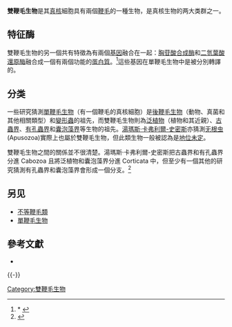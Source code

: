 {{Automatic taxobox
| fossil_range = {{Long fossil range|1600|0}}
 | name              = 雙鞭毛生物
 | image             = Aulacanthas 01.jpg
 | image_caption     = 一个[[放射虫|放射虫]]
 | image_width       = 250px
 | taxon = Bikonta
 | subdivision_ranks = 子類群
 | subdivision = 
[[无根虫门|无根虫门]] Apusozoa<br />
[[泛植物|泛植物]] Archaeplastida<br />
[[有孔蟲界|有孔蟲界]] Rhizaria<br />
[[囊泡藻界|囊泡藻界]] Chromalveolata
}}
'''雙鞭毛生物'''是其[[真核生物|真核]]細胞具有兩個[[鞭毛|鞭毛]]的一種生物，是真核生物的两大类群之一。

==特征酶==
雙鞭毛生物的另一個共有特徵為有兩個[[基因|基因]]融合在一起：[[胸苷酸合成酶|胸苷酸合成酶]]和[[二氫葉酸還原酶|二氫葉酸還原酶]]融合成一個有兩個功能的[[蛋白質|蛋白質]]。<ref>* {{cite journal
 | author=[[湯瑪斯·卡弗利爾-史密斯|湯瑪斯·卡弗利爾-史密斯]]
 | title=Protist phylogeny and the high-level classification of Protozoa
 | journal=European Journal of Protistology  
 | year=2006 | volume=39 | issue=4 |pages=338-348
}}</ref>這些基因在單鞭毛生物中是被分別轉譯的。

==分类==
一些研究猜測[[單鞭毛生物|單鞭毛生物]]（有一個鞭毛的真核細胞）是[[後鞭毛生物|後鞭毛生物]]（動物、真菌和其他相關類型）和[[變形蟲界|變形蟲]]的祖先，而雙鞭毛生物則為[[泛植物|泛植物]]（植物和其近親）、[[古蟲界|古蟲界]]、[[有孔蟲界|有孔蟲界]]和[[囊泡藻界|囊泡藻界]]等生物的祖先。[[湯瑪斯·卡弗利爾-史密斯|湯瑪斯·卡弗利爾-史密斯]]亦猜測[[无根虫|无根虫]](Apusozoa)實際上也屬於雙鞭毛生物，但此類生物一般被認為是[[地位未定|地位未定]]。

雙鞭毛生物之間的關係並不很清楚。湯瑪斯·卡弗利爾-史密斯把古蟲界和有孔蟲界分進 Cabozoa 且將泛植物和囊泡藻界分進 Corticata 中，但至少有一個其他的研究猜測有孔蟲界和囊泡藻界會形成一個分支。<ref>{{cite journal | author = Burki F, Shalchian-Tabrizi K, Minge M, Skjæveland Å, Nikolaev SI, et al. | year = 2007 | title = Phylogenomics Reshuffles the Eukaryotic Supergroups | journal = PLoS ONE  | volume = 2 | issue = 8: e790 | doi = 10.1371/journal.pone.0000790}}</ref>

==另见==
*[[不等鞭毛類|不等鞭毛類]]
*[[單鞭毛生物|單鞭毛生物]]

==參考文獻==
{{Reflist}}
*{{cite journal
|author = Alexandra Stechmann and Thomas Cavalier-Smith
|title = The root of the eukaryote tree pinpointed
|journal = Current Biology
|year = 2003 |volume = 13 |issue = 17
}}

{{-}}
{{真核生物}}
{{Taxonbar|from=Q860203}}

[[Category:雙鞭毛生物|Category:雙鞭毛生物]]


{{生物小作品}}